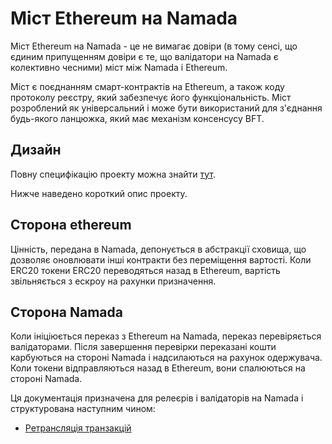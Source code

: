 #  Міст Ethereum на Namada 

Міст Ethereum на Namada - це не вимагає довіри (в тому сенсі, що єдиним припущенням довіри є те, що валідатори на Namada є колективно чесними) міст між Namada і Ethereum.

Міст є поєднанням смарт-контрактів на Ethereum, а також коду протоколу реєстру, який забезпечує його функціональність. Міст розроблений як універсальний і може бути використаний для з'єднання будь-якого ланцюжка, який має механізм консенсусу BFT.


## Дизайн

Повну специфікацію проекту можна знайти [тут](https://specs.namada.net/interoperability/ethereum-bridge).

Нижче наведено короткий опис проекту.

## Сторона ethereum

Цінність, передана в Namada, депонується в абстракції сховища, що
дозволяє оновлювати інші контракти без переміщення вартості. Коли ERC20
токени ERC20 переводяться назад в Ethereum, вартість звільняється з ескроу на
рахунки призначення.

## Сторона Namada

Коли ініціюється переказ з Ethereum на Namada, переказ перевіряється валідаторами. Після завершення перевірки переказані кошти карбуються на стороні Namada і надсилаються на рахунок одержувача. Коли токени відправляються назад в Ethereum, вони спалюються на стороні Namada.

Ця документація призначена для релеєрів і валідаторів на Namada і структурована наступним чином:

- [Ретрансляція транзакцій](./eth-bridge/relaying.mdx)
